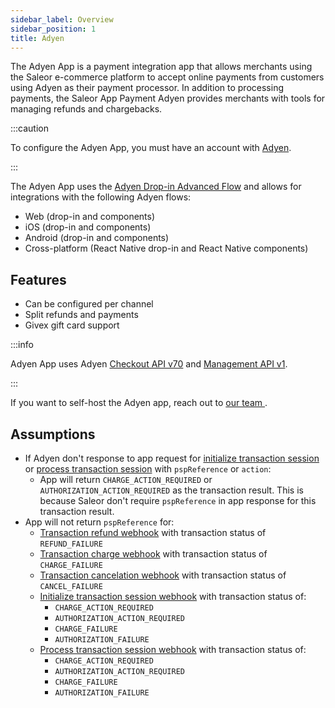 ```yaml
---
sidebar_label: Overview
sidebar_position: 1
title: Adyen
---
```



<AppMetadata minSaleorVersion="3.14" />

The Adyen App is a payment integration app that allows merchants using the Saleor e-commerce platform to accept online payments from customers using Adyen as their payment processor. In addition to processing payments, the Saleor App Payment Adyen provides merchants with tools for managing refunds and chargebacks.

:::caution

To configure the Adyen App, you must have an account with [Adyen](https://www.adyen.com).

:::

The Adyen App uses the [Adyen Drop-in Advanced Flow](https://docs.adyen.com/online-payments/build-your-integration/advanced-flow/) and allows for integrations with the following Adyen flows:

- Web (drop-in and components)
- iOS (drop-in and components)
- Android (drop-in and components)
- Cross-platform (React Native drop-in and React Native components)

## Features

- Can be configured per channel
- Split refunds and payments
- Givex gift card support

:::info

Adyen App uses Adyen [Checkout API v70](https://docs.adyen.com/api-explorer/#/CheckoutService/v70/overview) and [Management API v1](https://docs.adyen.com/api-explorer/#/ManagementService/v1/overview).

:::

If you want to self-host the Adyen app, reach out to [our team <Mail size={12}/>](mailto:hello@saleor.io).

## Assumptions

- If Adyen don't response to app request for [initialize transaction session](/developer/extending/webhooks/synchronous-events/transaction#initialize-transaction-session) or [process transaction session](/developer/extending/webhooks/synchronous-events/transaction#process-transaction-session) with `pspReference` or `action`:
  - App will return `CHARGE_ACTION_REQUIRED` or `AUTHORIZATION_ACTION_REQUIRED` as the transaction result. This is because Saleor don't require `pspReference` in app response for this transaction result.
- App will not return `pspReference` for:
  - [Transaction refund webhook](/developer/extending/webhooks/synchronous-events/transaction#transaction-refund) with transaction status of `REFUND_FAILURE`
  - [Transaction charge webhook](/developer/extending/webhooks/synchronous-events/transaction#transaction-charge) with transaction status of `CHARGE_FAILURE`
  - [Transaction cancelation webhook](/developer/extending/webhooks/synchronous-events/transaction#transaction-cancelation) with transaction status of `CANCEL_FAILURE`
  - [Initialize transaction session webhook](/developer/extending/webhooks/synchronous-events/transaction#initialize-transaction-session) with transaction status of:
    - `CHARGE_ACTION_REQUIRED`
    - `AUTHORIZATION_ACTION_REQUIRED`
    - `CHARGE_FAILURE`
    - `AUTHORIZATION_FAILURE`
  - [Process transaction session webhook](/developer/extending/webhooks/synchronous-events/transaction#process-transaction-session) with transaction status of:
    - `CHARGE_ACTION_REQUIRED`
    - `AUTHORIZATION_ACTION_REQUIRED`
    - `CHARGE_FAILURE`
    - `AUTHORIZATION_FAILURE`
